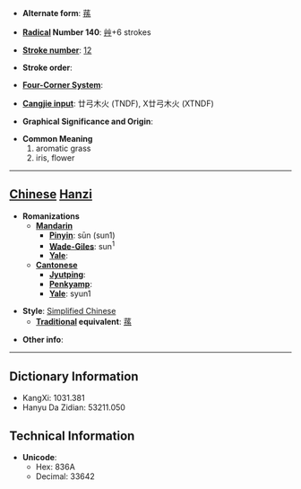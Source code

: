 * '''Alternate form''': [[蓀]]

* '''[[Wiktionary:Chinese radical index| Radical]] Number 140''': [[Wiktionary:Chinese radical index 艸|艸]]+6 strokes

* '''[[Wiktionary:Chinese total strokes index|Stroke number]]''': [[Wiktionary:Chinese total strokes index 12|12]]

* '''Stroke order''': 

* '''[[Wiktionary:Chinese four corner index|Four-Corner System]]''': 

* '''[[Wiktionary:Chinese Cangjie index|Cangjie input]]''': 廿弓木火 (TNDF), X廿弓木火 (XTNDF)

* '''Graphical Significance and Origin''': 

* '''Common Meaning'''
*#aromatic grass
*# iris, flower


----

== [[Chinese]] [[Hanzi]] ==

* '''Romanizations'''
** '''[[Mandarin]]'''
*** '''[[Pinyin]]''': sūn (sun1)
*** '''[[Wade-Giles]]''': sun<sup>1</sup>
*** '''[[Yale]]''': 
** '''[[Cantonese]]'''
*** '''[[Jyutping]]''':
*** '''[[Penkyamp]]''': 
*** '''[[Yale]]''': syun1

* '''Style''': [[Simplified Chinese]] 
** '''[[Traditional Chinese|Traditional]] equivalent''': [[蓀]]

* '''Other info''': 

----

== Dictionary Information ==

* KangXi: 1031.381
* Hanyu Da Zidian: 53211.050

== Technical Information ==

* '''Unicode''':
** Hex: 836A
** Decimal: 33642
